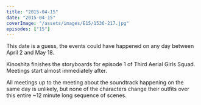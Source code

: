 ```yaml
---
title: "2015-04-15"
date: "2015-04-15"
coverImage: "/assets/images/E15/1536-217.jpg"
episodes: ["15"]
---
```


<Alert>
  <Calendar />
  <AlertDescription>
    This date is a guess, the events could have happened on any day between
    April 2 and May 18.
  </AlertDescription>
</Alert>

Kinoshita finishes the storyboards for episode 1 of Third Aerial Girls Squad. Meetings start almost immediately after.

All meetings up to the meeting about the soundtrack happening on the same day is unlikely, but none of the characters change their outfits over this entire \~12 minute long sequence of scenes.
